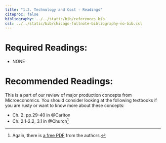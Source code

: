 ```yaml
---
title: "1.2. Technology and Cost - Readings"
citeproc: false
bibliography: ../../static/bib/references.bib
csl: ../../static/bib/chicago-fullnote-bibliography-no-bib.csl
---
```



# Required Readings:

- NONE

# Recommended Readings:

This is a part of our review of major production concepts from Microeconomics. You should consider looking at the following textbooks if you are rusty or want to know more about these concepts:   

- <i class="fas fas fa-book"></i> Ch. 2: pp.29-40 in @Carlton
- <i class="fas fas fa-book"></i> Ch. 2.1-2.2, 3.1 in @Church^[Again, there is [a free PDF](https://works.bepress.com/jeffrey_church/23/) from the authors.]